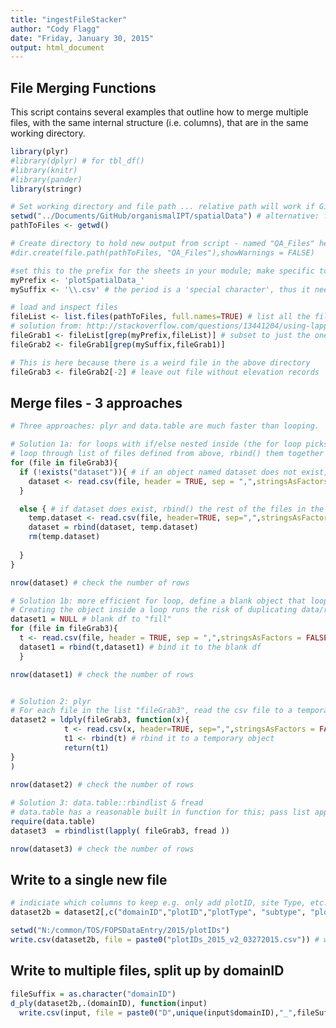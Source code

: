 ```yaml
---
title: "ingestFileStacker"
author: "Cody Flagg"
date: "Friday, January 30, 2015"
output: html_document
---
```


## File Merging Functions

This script contains several examples that outline how to merge multiple files, with the same internal structure (i.e. columns), that are in the same working directory.  

```r
library(plyr)
#library(dplyr) # for tbl_df()
#library(knitr)
#library(pander)
library(stringr)

# Set working directory and file path ... relative path will work if Git folders are in "Documents"
setwd("../Documents/GitHub/organismalIPT/spatialData") # alternative: file.path(getwd(),directory2)
pathToFiles <- getwd()

# Create directory to hold new output from script - named "QA_Files" here
#dir.create(file.path(pathToFiles, "QA_Files"),showWarnings = FALSE)

#set this to the prefix for the sheets in your module; make specific to file name batch
myPrefix <- 'plotSpatialData_'
mySuffix <- '\\.csv' # the period is a 'special character', thus it needs to be 'escaped' with "//" for R to recognize this is a 'literal string'

# load and inspect files
fileList <- list.files(pathToFiles, full.names=TRUE) # list all the files, full.names=TRUE is necessary for ldplay/lapply to work below
# solution from: http://stackoverflow.com/questions/13441204/using-lapply-and-read-csv-on-multiple-files-in-r
fileGrab1 <- fileList[grep(myPrefix,fileList)] # subset to just the ones in your module, using prefix
fileGrab2 <- fileGrab1[grep(mySuffix,fileGrab1)]

# This is here because there is a weird file in the above directory
fileGrab3 <- fileGrab2[-2] # leave out file without elevation records
```

## Merge files - 3 approaches
```r
# Three approaches: plyr and data.table are much faster than looping.

# Solution 1a: for loops with if/else nested inside (the for loop picks up "empty" rows at the tail of each file, inflating the number of rows; I think this is an Excel problem)
# loop through list of files defined from above, rbind() them together
for (file in fileGrab3){
  if (!exists("dataset")){ # if an object named dataset does not exist, create it
    dataset <- read.csv(file, header = TRUE, sep = ",",stringsAsFactors = FALSE) # assign the first csv to "dataset"
  }

  else { # if dataset does exist, rbind() the rest of the files in the list
    temp.dataset <- read.csv(file, header=TRUE, sep=",",stringsAsFactors = FALSE) # temporary object
    dataset = rbind(dataset, temp.dataset)
    rm(temp.dataset)
    
  }
}

nrow(dataset) # check the number of rows

# Solution 1b: more efficient for loop, define a blank object that loop can "fill" (i.e. "dataset1" here, "dataset" in Solution 1a) rather than calling it inside the loop.
# Creating the object inside a loop runs the risk of duplicating data/rows
dataset1 = NULL # blank df to "fill"
for (file in fileGrab3){
  t <- read.csv(file, header = TRUE, sep = ",",stringsAsFactors = FALSE) # read the csv, assign to t
  dataset1 = rbind(t,dataset1) # bind it to the blank df
  }

nrow(dataset1) # check the number of rows


# Solution 2: plyr
# For each file in the list "fileGrab3", read the csv file to a temporary variable "t", row bind subsequent files to variable "t1", return t1 as final result
dataset2 = ldply(fileGrab3, function(x){
            t <- read.csv(x, header=TRUE, sep=",",stringsAsFactors = FALSE) # read the csv
            t1 <- rbind(t) # rbind it to a temporary object
            return(t1)
}
)

nrow(dataset2) # check the number of rows
 
# Solution 3: data.table::rbindlist & fread
# data.table has a reasonable built in function for this; pass list apply all elements in "fileGrab3", read them with fread, row bind them with rbindlist
require(data.table)
dataset3  = rbindlist(lapply( fileGrab3, fread ))

nrow(dataset3) # check the number of rows

```

## Write to a single new file
```r
# indiciate which columns to keep e.g. only add plotID, site Type, etc. 
dataset2b = dataset2[,c("domainID","plotID","plotType", "subtype", "plotSize")]

setwd("N:/common/TOS/FOPSDataEntry/2015/plotIDs")
write.csv(dataset2b, file = paste0("plotIDs_2015_v2_03272015.csv")) # write the file

```

## Write to multiple files, split up by domainID
```r
fileSuffix = as.character("domainID")
d_ply(dataset2b,.(domainID), function(input) 
  write.csv(input, file = paste0("D",unique(input$domainID),"_",fileSuffix, ".csv", sep="")))
```


